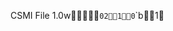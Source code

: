 CSMI File 1.0w                                `   0       2                     1         0   `   `       b                     1          